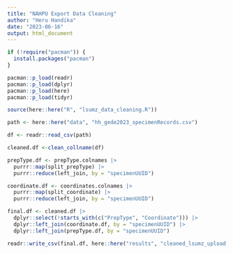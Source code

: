 ```yaml
---
title: "NAHPU Export Data Cleaning"
author: "Heru Handika"
date: "2023-06-16"
output: html_document
---
```


```r
if (!require("pacman")) {
  install.packages("pacman")
} 

pacman::p_load(readr)
pacman::p_load(dplyr)
pacman::p_load(here)
pacman::p_load(tidyr)

source(here::here("R", "lsumz_data_cleaning.R"))
```


```r
path <- here::here("data", "hh_gede2023_specimenRecords.csv")

df <- readr::read_csv(path)
```

```r
cleaned.df <-clean_collname(df) 

prepType.df <- prepType.colnames |>
  purrr::map(split_prepType) |>
  purrr::reduce(left_join, by = "specimenUUID")

coordinate.df <- coordinates.colnames |>
  purrr::map(split_coordinate) |>
  purrr::reduce(left_join, by = "specimenUUID")

final.df <- cleaned.df |>
  dplyr::select(!starts_with(c("PrepType", "Coordinate"))) |>
  dplyr::left_join(coordinate.df, by = "specimenUUID") |>
  dplyr::left_join(prepType.df, by = "specimenUUID")

readr::write_csv(final.df, here::here("results", "cleaned_lsumz_upload.csv"), na = "")
```

